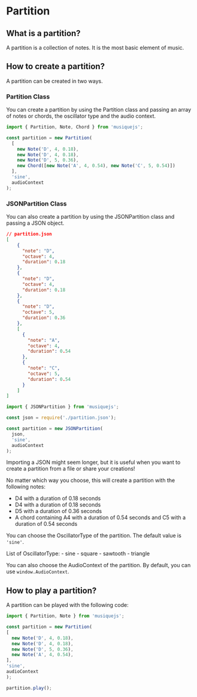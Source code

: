 # Partition

## What is a partition?

A partition is a collection of notes. It is the most basic element of music.

## How to create a partition?

A partition can be created in two ways.

### Partition Class

You can create a partition by using the Partition class and passing an array of notes or chords, the oscillator type and the audio context.

```javascript filename="index.js" {3-12} copy
import { Partition, Note, Chord } from 'musiquejs';

const partition = new Partition(
  [
    new Note('D', 4, 0.18),
    new Note('D', 4, 0.18),
    new Note('D', 5, 0.36),
    new Chord([new Note('A', 4, 0.54), new Note('C', 5, 0.54)])
  ],
  'sine',
  audioContext
);
```

### JSONPartition Class
You can also create a partition by using the JSONPartition class and passing a JSON object.
```json
// partition.json
[
    {
      "note": "D",
      "octave": 4,
      "duration": 0.18
    },
    {
      "note": "D",
      "octave": 4,
      "duration": 0.18
    },
    {
      "note": "D",
      "octave": 5,
      "duration": 0.36
    },
    [
      {
        "note": "A",
        "octave": 4,
        "duration": 0.54
      },
      {
        "note": "C",
        "octave": 5,
        "duration": 0.54
      }
    ]
]
```

```javascript filename="index.js" {5-12} copy
import { JSONPartition } from 'musiquejs';

const json = require('./partition.json');

const partition = new JSONPartition(
  json,
  'sine',
  audioContext
);
```
Importing a JSON might seem longer, but it is useful when you want to create a partition from a file or share your creations!

No matter which way you choose, this will create a partition with the following notes:

- D4 with a duration of 0.18 seconds
- D4 with a duration of 0.18 seconds
- D5 with a duration of 0.36 seconds
- A chord containing A4 with a duration of 0.54 seconds and C5 with a duration of 0.54 seconds

You can choose the OscillatorType of the partition. The default value is `'sine'`.

List of OscillatorType:
    - sine
    - square
    - sawtooth
    - triangle

You can also choose the AudioContext of the partition.
By default, you can use `window.AudioContext`.

## How to play a partition?

A partition can be played with the following code:

```javascript filename="index.js" {14} copy
import { Partition, Note } from 'musiquejs';

const partition = new Partition(
[
  new Note('D', 4, 0.18),
  new Note('D', 4, 0.18),
  new Note('D', 5, 0.36),
  new Note('A', 4, 0.54),
],
'sine',
audioContext
);

partition.play();

```
